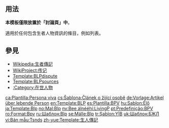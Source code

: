<includeonly><!-- 在這裡加入模板的保護標識 --></includeonly><noinclude>{{template doc page viewed directly}}</noinclude>
<!-- 在本行下編輯模板說明 -->
== 用法 ==
'''本模板僅限放置於「討論頁」中'''。

{{tl|Blp}}適用於任何包含生者人物資訊的條目，例如列表。

== 參見 ==
*[[Wikipedia:生者傳記]]
*[[WikiProject:传记]]
*[[Template:BLPdispute]]
*[[Template:BLPsources]]
*[[:Category:在世人物]]

<includeonly>
<!-- 本行下加入模板的分類 -->
[[Category:討論頁模板|{{PAGENAME}}]]
[[Category:條目信息與編輯模板|{{PAGENAME}}]]

<!-- 本行下加入模板的跨語言鏈接 -->
[[ca:Plantilla:Persona viva]]
[[cs:Šablona:Článek o žijící osobě]]
[[de:Vorlage:Artikel über lebende Person]]
[[en:Template:BLP]]
[[es:Plantilla:BPV]]
[[hu:Sablon:Élő]]
[[ja:Template:Blp]]
[[no:Mal:Blp]]
[[nv:Bee álnééhí:LivingP]]
[[pt:Predefinição:BPV]]
[[ro:Format:Bpv]]
[[ru:Шаблон:Blp]]
[[se:Málle:Blp]]
[[tr:Şablon:YİB]]
[[uk:Шаблон:БЖЛ]]
[[vi:Bản mẫu:Tsnds]]
[[zh-yue:Template:生人傳記]]
</includeonly>